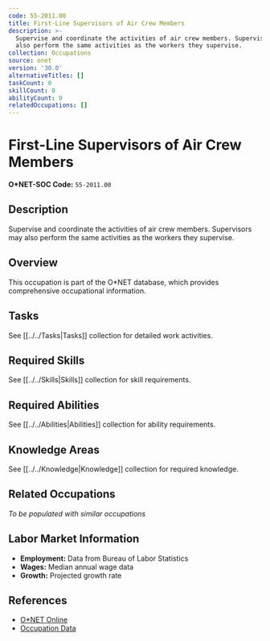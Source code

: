 ```yaml
---
code: 55-2011.00
title: First-Line Supervisors of Air Crew Members
description: >-
  Supervise and coordinate the activities of air crew members. Supervisors may
  also perform the same activities as the workers they supervise.
collection: Occupations
source: onet
version: '30.0'
alternativeTitles: []
taskCount: 0
skillCount: 0
abilityCount: 0
relatedOccupations: []
---
```

# First-Line Supervisors of Air Crew Members

**O*NET-SOC Code:** `55-2011.00`

## Description

Supervise and coordinate the activities of air crew members. Supervisors may also perform the same activities as the workers they supervise.

## Overview

This occupation is part of the O*NET database, which provides comprehensive occupational information.

## Tasks

See [[../../Tasks|Tasks]] collection for detailed work activities.

## Required Skills

See [[../../Skills|Skills]] collection for skill requirements.

## Required Abilities

See [[../../Abilities|Abilities]] collection for ability requirements.

## Knowledge Areas

See [[../../Knowledge|Knowledge]] collection for required knowledge.

## Related Occupations

*To be populated with similar occupations*

## Labor Market Information

- **Employment:** Data from Bureau of Labor Statistics
- **Wages:** Median annual wage data
- **Growth:** Projected growth rate

## References

- [O*NET Online](https://www.onetonline.org/link/summary/55-2011.00)
- [Occupation Data](https://www.onetcenter.org/)
